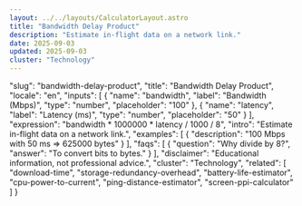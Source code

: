 ```yaml
---
layout: ../../layouts/CalculatorLayout.astro
title: "Bandwidth Delay Product"
description: "Estimate in-flight data on a network link."
date: 2025-09-03
updated: 2025-09-03
cluster: "Technology"
---
```


  "slug": "bandwidth-delay-product",
  "title": "Bandwidth Delay Product",
  "locale": "en",
  "inputs": [
    {
      "name": "bandwidth",
      "label": "Bandwidth (Mbps)",
      "type": "number",
      "placeholder": "100"
    },
    {
      "name": "latency",
      "label": "Latency (ms)",
      "type": "number",
      "placeholder": "50"
    }
  ],
  "expression": "bandwidth * 1000000 * latency / 1000 / 8",
  "intro": "Estimate in-flight data on a network link.",
  "examples": [
    {
      "description": "100 Mbps with 50 ms ⇒ 625000 bytes"
    }
  ],
  "faqs": [
    {
      "question": "Why divide by 8?",
      "answer": "To convert bits to bytes."
    }
  ],
  "disclaimer": "Educational information, not professional advice.",
  "cluster": "Technology",
  "related": [
    "download-time",
    "storage-redundancy-overhead",
    "battery-life-estimator",
    "cpu-power-to-current",
    "ping-distance-estimator",
    "screen-ppi-calculator"
  ]
}

<Calculator schema={schema} />

